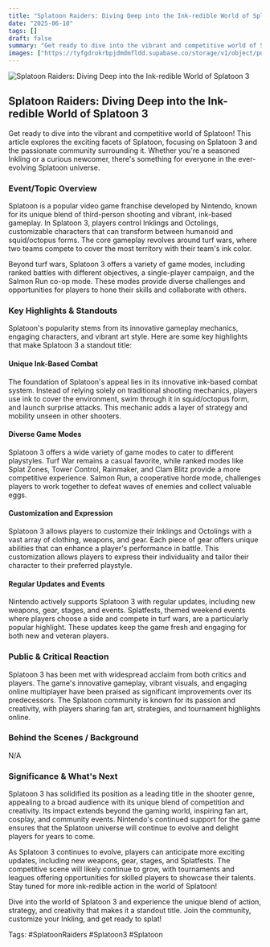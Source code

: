 ```yaml
---
title: "Splatoon Raiders: Diving Deep into the Ink-redible World of Splatoon 3"
date: "2025-06-10"
tags: []
draft: false
summary: "Get ready to dive into the vibrant and competitive world of Splatoon! This article explores the exciting facets of Splatoon, focusing on Splatoon 3 and the passionate community surrounding it. Whether you're a seasoned Inkling or a curious newcomer, there's something for everyone in the ever-evolving Splatoon universe."
images: ["https://tyfgdrokrbpjdmdmfldd.supabase.co/storage/v1/object/public/image/2025-06-10-12-04-04-437-04-00.jpg"]
---
```




![Splatoon Raiders: Diving Deep into the Ink-redible World of Splatoon 3](https://tyfgdrokrbpjdmdmfldd.supabase.co/storage/v1/object/public/image/2025-06-10-12-04-04-437-04-00.jpg)

## Splatoon Raiders: Diving Deep into the Ink-redible World of Splatoon 3

Get ready to dive into the vibrant and competitive world of Splatoon! This article explores the exciting facets of Splatoon, focusing on Splatoon 3 and the passionate community surrounding it. Whether you're a seasoned Inkling or a curious newcomer, there's something for everyone in the ever-evolving Splatoon universe.

### Event/Topic Overview

Splatoon is a popular video game franchise developed by Nintendo, known for its unique blend of third-person shooting and vibrant, ink-based gameplay. In Splatoon 3, players control Inklings and Octolings, customizable characters that can transform between humanoid and squid/octopus forms. The core gameplay revolves around turf wars, where two teams compete to cover the most territory with their team's ink color. 

Beyond turf wars, Splatoon 3 offers a variety of game modes, including ranked battles with different objectives, a single-player campaign, and the Salmon Run co-op mode. These modes provide diverse challenges and opportunities for players to hone their skills and collaborate with others.

### Key Highlights & Standouts

Splatoon's popularity stems from its innovative gameplay mechanics, engaging characters, and vibrant art style. Here are some key highlights that make Splatoon 3 a standout title:

#### Unique Ink-Based Combat

The foundation of Splatoon's appeal lies in its innovative ink-based combat system. Instead of relying solely on traditional shooting mechanics, players use ink to cover the environment, swim through it in squid/octopus form, and launch surprise attacks. This mechanic adds a layer of strategy and mobility unseen in other shooters.

#### Diverse Game Modes

Splatoon 3 offers a wide variety of game modes to cater to different playstyles. Turf War remains a casual favorite, while ranked modes like Splat Zones, Tower Control, Rainmaker, and Clam Blitz provide a more competitive experience. Salmon Run, a cooperative horde mode, challenges players to work together to defeat waves of enemies and collect valuable eggs.

#### Customization and Expression

Splatoon 3 allows players to customize their Inklings and Octolings with a vast array of clothing, weapons, and gear. Each piece of gear offers unique abilities that can enhance a player's performance in battle. This customization allows players to express their individuality and tailor their character to their preferred playstyle.

#### Regular Updates and Events

Nintendo actively supports Splatoon 3 with regular updates, including new weapons, gear, stages, and events. Splatfests, themed weekend events where players choose a side and compete in turf wars, are a particularly popular highlight. These updates keep the game fresh and engaging for both new and veteran players.

### Public & Critical Reaction

Splatoon 3 has been met with widespread acclaim from both critics and players. The game's innovative gameplay, vibrant visuals, and engaging online multiplayer have been praised as significant improvements over its predecessors. The Splatoon community is known for its passion and creativity, with players sharing fan art, strategies, and tournament highlights online.

### Behind the Scenes / Background

N/A

### Significance & What's Next

Splatoon 3 has solidified its position as a leading title in the shooter genre, appealing to a broad audience with its unique blend of competition and creativity. Its impact extends beyond the gaming world, inspiring fan art, cosplay, and community events. Nintendo's continued support for the game ensures that the Splatoon universe will continue to evolve and delight players for years to come.

As Splatoon 3 continues to evolve, players can anticipate more exciting updates, including new weapons, gear, stages, and Splatfests. The competitive scene will likely continue to grow, with tournaments and leagues offering opportunities for skilled players to showcase their talents. Stay tuned for more ink-redible action in the world of Splatoon!

Dive into the world of Splatoon 3 and experience the unique blend of action, strategy, and creativity that makes it a standout title. Join the community, customize your Inkling, and get ready to splat!

Tags: #SplatoonRaiders #Splatoon3 #Splatoon

